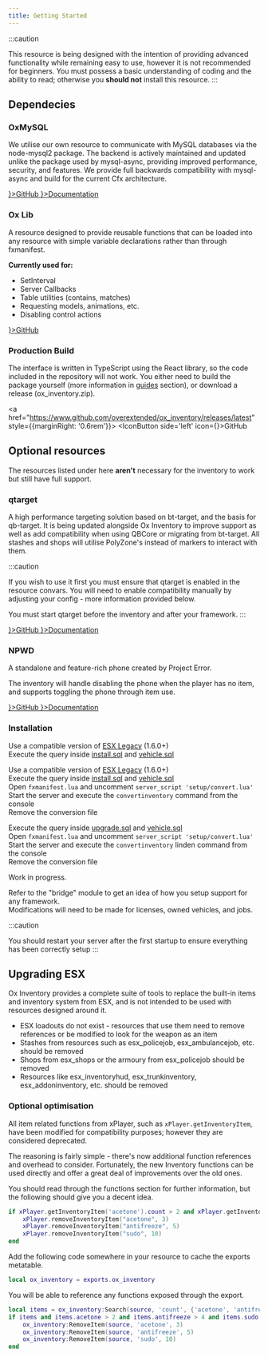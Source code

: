 ```yaml
---
title: Getting Started
---
```




:::caution

This resource is being designed with the intention of providing advanced functionality while remaining easy to use,
however it is not recommended for beginners. You must possess a basic understanding of coding and the ability to read;
otherwise you **should not** install this resource.
:::

## Dependecies

### OxMySQL

We utilise our own resource to communicate with MySQL databases via the node-mysql2 package.
The backend is actively maintained and updated unlike the package used by mysql-async, providing improved performance, security, and features.
We provide full backwards compatibility with mysql-async and build for the current Cfx architecture.

<div style={{display: 'flex'}}>
    <a href="https://www.github.com/overextended/oxmysql" style={{marginRight: '0.6rem'}}>
        <IconButton side='left' icon={<BsGithub/>}>GitHub</IconButton>
    </a>
    <a href="https://overextended.github.io/docs/oxmysql/Installation/">
        <IconButton side='left' icon={<BsBookHalf/>}>Documentation</IconButton>
    </a>
</div>

### Ox Lib

A resource designed to provide reusable functions that can be loaded into any resource with simple variable declarations rather than through fxmanifest.

**Currently used for:**

* SetInterval
* Server Callbacks
* Table utilities (contains, matches)
* Requesting models, animations, etc.
* Disabling control actions

<a href="https://www.github.com/overextended/ox_lib">
    <IconButton side='left' icon={<BsGithub/>}>GitHub</IconButton>
</a>

### Production Build
The interface is written in TypeScript using the React library, so the code included in the repository will not work.
You either need to build the package yourself (more information in [guides](./Guides/placeholder.md) section), or download a release (ox_inventory.zip).

<a href="https://www.github.com/overextended/ox_inventory/releases/latest" style={{marginRight: '0.6rem'}}>
    <IconButton side='left' icon={<BsGithub/>}>GitHub</IconButton>
</a>

## Optional resources

The resources listed under here **aren't** necessary for the inventory to work but still have full support.

### qtarget

A high performance targeting solution based on bt-target, and the basis for qb-target.
It is being updated alongside Ox Inventory to improve support as well as add compatibility when using QBCore or migrating from bt-target.
All stashes and shops will utilise PolyZone's instead of markers to interact with them.

:::caution

If you wish to use it first you must ensure that qtarget is enabled in the resource convars.
You will need to enable compatibility manually by adjusting your config - more information provided below.

You must start qtarget before the inventory and after your framework.
:::

<div style={{display: 'flex'}}>
    <a href="https://www.github.com/overextended/qtarget" style={{marginRight: '0.6rem'}}>
        <IconButton side='left' icon={<BsGithub/>}>GitHub</IconButton>
    </a>
    <a href="https://overextended.github.io/qtarget/">
        <IconButton side='left' icon={<BsBookHalf/>}>Documentation</IconButton>
    </a>
</div>

### NPWD

A standalone and feature-rich phone created by Project Error.

The inventory will handle disabling the phone when the player has no item, and supports toggling the phone through item use.

<div style={{display: 'flex'}}>
    <a href="https://www.github.com/project-error/npwd" style={{marginRight: '0.6rem'}}>
        <IconButton side='left' icon={<BsGithub/>}>GitHub</IconButton>
    </a>
    <a href="https://projecterror.dev/docs">
        <IconButton side='left' icon={<BsBookHalf/>}>Documentation</IconButton>
    </a>
</div>


### Installation

<Tabs>
<TabItem value="fresh_esx" label="Fresh ESX" default>

Use a compatible version of [ESX Legacy](https://github.com/esx-framework/esx-legacy) (1.6.0+)  
Execute the query inside [install.sql](https://github.com/overextended/ox_inventory/blob/main/setup/install.sql) and [vehicle.sql](https://github.com/overextended/ox_inventory/blob/main/setup/vehicle.sql)
</TabItem>
<TabItem value="convert_esx" label="Convert ESX">

Use a compatible version of [ESX Legacy](https://github.com/esx-framework/esx-legacy) (1.6.0+)  
Execute the query inside [install.sql](https://github.com/overextended/ox_inventory/blob/main/setup/install.sql)
and [vehicle.sql](https://github.com/overextended/ox_inventory/blob/main/setup/vehicle.sql)  
Open `fxmanifest.lua` and uncomment `server_script 'setup/convert.lua'`  
Start the server and execute the `convertinventory` command from the console  
Remove the conversion file
</TabItem>
<TabItem value="convert_linden" label="Upgrade from Linden Inventory">

Execute the query inside [upgrade.sql](https://github.com/overextended/ox_inventory/blob/main/setup/upgrade.sql)
and [vehicle.sql](https://github.com/overextended/ox_inventory/blob/main/setup/vehicle.sql)  
Open `fxmanifest.lua` and uncomment `server_script 'setup/convert.lua'`  
Start the server and execute the `convertinventory` linden command from the console  
Remove the conversion file
</TabItem>
<TabItem value="standalone" label="Standalone">

Work in progress.

Refer to the "bridge" module to get an idea of how you setup support for any framework.  
Modifications will need to be made for licenses, owned vehicles, and jobs.
</TabItem>
</Tabs>

:::caution

You should restart your server after the first startup to ensure everything has been correctly setup
:::

## Upgrading ESX
Ox Inventory provides a complete suite of tools to replace the built-in items and inventory system from ESX, and is not intended to be used with resources designed around it.

- ESX loadouts do not exist - resources that use them need to remove references or be modified to look for the weapon as an item
- Stashes from resources such as esx_policejob, esx_ambulancejob, etc. should be removed
- Shops from esx_shops or the armoury from esx_policejob should be removed
- Resources like esx_inventoryhud, esx_trunkinventory, esx_addoninventory, etc. should be removed

### Optional optimisation
All item related functions from xPlayer, such as `xPlayer.getInventoryItem`, have been modified for compatibility purposes; however they are considered deprecated.

The reasoning is fairly simple - there's now additional function references and overhead to consider. Fortunately, the new Inventory functions can be used directly and offer a great deal of improvements over the old ones.

You should read through the functions section for further information, but the following should give you a decent idea.

<Tabs>
<TabItem value="esx" label="ESX">

```lua
if xPlayer.getInventoryItem('acetone').count > 2 and xPlayer.getInventoryItem('antifreeze').count > 4 and xPlayer.getInventoryItem('sudo').count > 9 then 
    xPlayer.removeInventoryItem("acetone", 3)
    xPlayer.removeInventoryItem("antifreeze", 5)
    xPlayer.removeInventoryItem("sudo", 10)
end
```
</TabItem>
<TabItem value="inventory" label="Inventory">

Add the following code somewhere in your resource to cache the exports metatable.

```lua
local ox_inventory = exports.ox_inventory
```

You will be able to reference any functions exposed through the export.

```lua
local items = ox_inventory:Search(source, 'count', {'acetone', 'antifreeze', 'sudo'})
if items and items.acetone > 2 and items.antifreeze > 4 and items.sudo > 9 then
    ox_inventory:RemoveItem(source, 'acetone', 3)
    ox_inventory:RemoveItem(source, 'antifreeze', 5)
    ox_inventory:RemoveItem(source, 'sudo', 10)
end
```
</TabItem>
</Tabs>